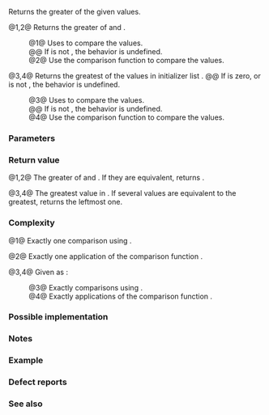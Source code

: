 {{cpp/title|max}}
{{cpp/algorithm/navbar}}
{{dcl begin}}
{{dcl header|algorithm}}
{{dcla|num=1|constexpr=c++14|
template&lt; class T &gt;
const T&amp; max( const T&amp; a, const T&amp; b );
}}
{{dcla|num=2|constexpr=c++14|
template&lt; class T, class Compare &gt;
const T&amp; max( const T&amp; a, const T&amp; b, Compare comp );
}}
{{dcla|num=3|since=c++11|constexpr=c++14|
template&lt; class T &gt;
T max( std::initializer_list&lt;T&gt; ilist );
}}
{{dcla|num=4|since=c++11|constexpr=c++14|
template&lt; class T, class Compare &gt;
T max( std::initializer_list&lt;T&gt; ilist, Compare comp );
}}
{{dcl end}}

Returns the greater of the given values.

@1,2@ Returns the greater of {{c|a}} and {{c|b}}.
:@1@ Uses {{c/core|operator&lt;}} to compare the values.
:@@ If {{tt|T}} is not {{named req|LessThanComparable}}, the behavior is undefined.
:@2@ Use the comparison function {{c|comp}} to compare the values.

@3,4@ Returns the greatest of the values in initializer list {{c|ilist}}.
@@ If {{c|ilist.size()}} is zero, or {{tt|T}} is not {{named req|CopyConstructible}}, the behavior is undefined.
:@3@ Uses {{c/core|operator&lt;}} to compare the values.
:@@ If {{tt|T}} is not {{named req|LessThanComparable}}, the behavior is undefined.
:@4@ Use the comparison function {{c|comp}} to compare the values.

===Parameters===
{{par begin}}
{{par|a, b|the values to compare}}
{{par|ilist|initializer list with the values to compare}}
{{par cmp|comp|t1=T|{{c|a}} is ''less'' than {{c|b}}}} 
{{par end}}

===Return value===
@1,2@ The greater of {{c|a}} and {{c|b}}. If they are equivalent, returns {{c|a}}.

@3,4@ The greatest value in {{c|ilist}}. If several values are equivalent to the greatest, returns the leftmost one.

===Complexity===
@1@ Exactly one comparison using {{c/core|operator&lt;}}.

@2@ Exactly one application of the comparison function {{c|comp}}.

@3,4@ Given {{mathjax-or|\(\scriptsize N\)|N}} as {{c|ilist.size()}}:
:@3@ Exactly {{mathjax-or|\(\scriptsize N-1\)|N-1}} comparisons using {{c/core|operator&lt;}}.
:@4@ Exactly {{mathjax-or|\(\scriptsize N-1\)|N-1}} applications of the comparison function {{c|comp}}.

===Possible implementation===
{{eq impl
|title1=max (1)|ver1=1|1=
template&lt;class T&gt; 
const T&amp; max(const T&amp; a, const T&amp; b)
{
    return (a &lt; b) ? b : a;
}
|title2=max (2)|ver2=2|2=
template&lt;class T, class Compare&gt; 
const T&amp; max(const T&amp; a, const T&amp; b, Compare comp)
{
    return (comp(a, b)) ? b : a;
}
|title3=max (3)|ver3=3|3=
template&lt;class T&gt;
T max(std::initializer_list&lt;T&gt; ilist)
{
    return *std::max_element(ilist.begin(), ilist.end());
}
|title4=max (4)|ver4=4|4=
template&lt;class T, class Compare&gt;
T max(std::initializer_list&lt;T&gt; ilist, Compare comp)
{
    return *std::max_element(ilist.begin(), ilist.end(), comp);
}
}}

===Notes===
{{cpp/algorithm/minmax danger note|max}}

===Example===
{{example
|code=
#include &lt;algorithm&gt;
#include &lt;iomanip&gt;
#include &lt;iostream&gt;
#include &lt;string_view&gt;

int main()
{
    auto longest = [](const std::string_view s1, const std::string_view s2)
                   {
                       return s1.size() &lt; s2.size();
                   };
    
    std::cout &lt;&lt; "Larger of 69 and 96 is " &lt;&lt; std::max(69, 96) &lt;&lt; "\n"
                 "Larger of 'q' and 'p' is '" &lt;&lt; std::max('q', 'p') &lt;&lt; "'\n"
                 "Largest of 010, 10, 0X10, and 0B10 is "
              &lt;&lt; std::max({010, 10, 0X10, 0B10}) &lt;&lt; '\n'
              &lt;&lt; R"(Longest of "long", "short", and "int" is )"
              &lt;&lt; std::quoted(std::max({"long", "short", "int"}, longest)) &lt;&lt; '\n';
}
|output=
Larger of 69 and 96 is 96
Larger of 'q' and 'p' is 'q'
Largest of 010, 10, 0X10, and 0B10 is 16
Longest of "long", "short", and "int" is "short"
}}

===Defect reports===
{{dr list begin}}
{{dr list item|wg=lwg|dr=281|std=C++98|before={{tt|T}} was required to be {{named req|CopyConstructible}} for overloads {{vl|1,2}}|after=not required}}
{{dr list item|wg=lwg|dr=2239|std=C++98&lt;br&gt;C++11|before=1. {{tt|T}} was required to be {{named req|LessThanComparable}} for&lt;br&gt;{{nbsp|4}}overloads {{vl|2}} (C++98) and {{vl|4}} (C++11)&lt;br&gt;2. the complexity requirements were missing|after=1. not required&lt;br&gt;2. added the requirements}}
{{dr list end}}

===See also===
{{dsc begin}}
{{dsc inc|cpp/algorithm/dsc min}}
{{dsc inc|cpp/algorithm/dsc minmax}}
{{dsc inc|cpp/algorithm/dsc max_element}}
{{dsc inc|cpp/algorithm/dsc clamp}}
{{dsc inc|cpp/algorithm/ranges/dsc max}}
{{dsc end}}

{{langlinks|de|es|fr|it|ja|pt|ru|zh}}